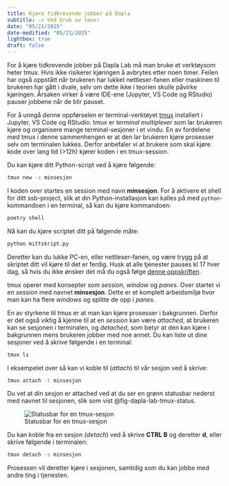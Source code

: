 ```yaml
---
title: Kjøre tidkrevende jobber på Dapla
subtitle: -> Ved bruk av tmux!
date: "05/21/2025"
date-modified: "05/21/2025"
lightbox: true
draft: false
---
```


For å kjøre tidkrevende jobber på Dapla Lab må man bruke et verktøysom heter tmux. Hvis ikke risikerer kjøringen å avbrytes etter noen timer. 
Feilen har også oppstått når brukeren har lukket nettleser-fanen eller maskinen til brukeren har gått i dvale, selv om dette ikke i teorien skulle påvirke kjøringen. Årsaken virker å være IDE-ene (Jupyter, VS Code og RStudio) pauser jobbene når de blir pauset. 

For å unngå denne oppførselen er terminal-verktøyet [tmux](https://github.com/tmux/tmux/wiki) installert i Jupyter, VS Code og RStudio. tmux er *terminal multiplexer* som lar brukeren kjøre og organisere mange terminal-sesjoner i et vindu. En av fordelene med tmux i denne sammenhengen er at den lar brukeren kjøre prosesser selv om terminalen lukkes. Derfor anbefaler vi at brukere som skal kjøre kode over lang tid (>12h) kjører koden i en tmux-session.

Du kan kjøre ditt Python-script ved å kjøre følgende:

```.bash
tmux new -s minsesjon
```
I koden over startes en session med navn **minsesjon**. For å aktivere et shell for ditt ssb-project, slik at din Python-installasjon kan kalles på med `python`-kommandoen i en terminal, så kan du kjøre kommandoen:

```.bash
poetry shell
```

Nå kan du kjøre scriptet ditt på følgende måte:

```.bash
python mittskript.py
```

Deretter kan du lukke PC-en, eller nettleser-fanen, og være trygg på at skriptet ditt vil kjøre til det er ferdig. Husk at alle tjenester pauses kl 17 hver dag, så hvis du ikke ønsker det må du også følge [denne oppskriften](dapla-lab.qmd#automatisk-pausing).

tmux operer med konsepter som *session*, *window* og *panes*. Over startet vi en *session* med navnet **minsesjon**. Dette er et komplett arbeidsmiljø hvor man kan ha flere *windows* og splitte de opp i *panes*. 

En av styrkene til tmux er at man kan kjøre prosesser i bakgrunnen. Derfor er det også viktig å kjenne til at en *session* kan være *attached*, at brukeren kan se sesjonen i terminalen, og *detached*, som betyr at den kan kjøre i bakgrunnen mens brukeren jobber med noe annet. Du kan liste ut dine sesjoner ved å skrive følgende i en terminal:

```.bash
tmux ls
```

I eksempelet over så kan vi koble til (*attach*) til vår sesjon ved å skrive:

```.bash
tmux attach -t minsesjon
```

Du vet at din sesjon er attached ved at du ser en grønn statusbar nederst med navnet til sesjonen, slik som vist @fig-dapla-lab-tmux-status.

![Statusbar for en tmux-sesjon](../images/dapla-lab-tmux-status.png){fig-alt="Viser tmux statusbar" #fig-dapla-lab-tmux-status}

Du kan koble fra en sesjon (*detach*) ved å skrive **CTRL B** og deretter **d**, eller skrive følgende i terminalen:

```.bash
tmux detach -s minsesjon
```

Prosessen vil deretter kjøre i sesjonen, samtidig som du kan jobbe med andre ting i tjenesten.  
